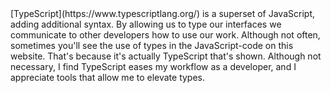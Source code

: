 
<Content>
    [TypeScript](https://www.typescriptlang.org/) is a superset of JavaScript, adding additional syntax. By allowing us
    to type our interfaces we communicate to other developers how to use our work. Although not often, sometimes you'll
    see the use of types in the JavaScript-code on this website. That's because it's actually TypeScript that's shown.
    Although not necessary, I find TypeScript eases my workflow as a developer, and I appreciate tools that allow me to
    elevate types.
</Content>
